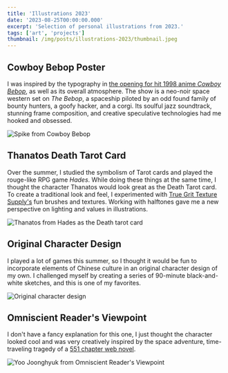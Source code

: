 ```yaml
---
title: 'Illustrations 2023'
date: '2023-08-25T00:00:00.000'
excerpt: 'Selection of personal illustrations from 2023.'
tags: ['art', 'projects']
thumbnail: /img/posts/illustrations-2023/thumbnail.jpeg
---
```


## Cowboy Bebop Poster

I was inspired by the typography in
[the opening for hit 1998 anime _Cowboy Bebop_](https://www.youtube.com/watch?v=vyyrv7qNAfY),
as well as its overall atmosphere. The show is a neo-noir space western set on
_The Bebop_, a spaceship piloted by an odd found family of bounty hunters, a
goofy hacker, and a corgi. Its soulful jazz soundtrack, stunning frame
composition, and creative speculative technologies had me hooked and obsessed.

![Spike from Cowboy Bebop](/img/posts/illustrations-2023/1.jpeg)

## Thanatos Death Tarot Card

Over the summer, I studied the symbolism of Tarot cards and played the
rouge-like RPG game _Hades_. While doing these things at the same time, I
thought the character Thanatos would look great as the Death Tarot card. To
create a traditional look and feel, I experimented with
[True Grit Texture Supply's](https://www.truegrittexturesupply.com/) fun brushes
and textures. Working with halftones gave me a new perspective on lighting and
values in illustrations.

![Thanatos from Hades as the Death tarot card](/img/posts/illustrations-2023/2.jpeg)

## Original Character Design

I played a lot of games this summer, so I thought it would be fun to incorporate
elements of Chinese culture in an original character design of my own. I
challenged myself by creating a series of 90-minute black-and-white sketches,
and this is one of my favorites.

![Original character design](/img/posts/illustrations-2023/3.jpeg)

## Omniscient Reader's Viewpoint

I don't have a fancy explanation for this one, I just thought the character
looked cool and was very creatively inspired by the space adventure,
time-traveling tragedy of a
[551 chapter web novel](https://www.goodreads.com/book/show/43802732-omniscient-reader-s-viewpoint-vol-1).

![Yoo Joonghyuk from Omniscient Reader's Viewpoint](/img/posts/illustrations-2023/5.jpeg)
